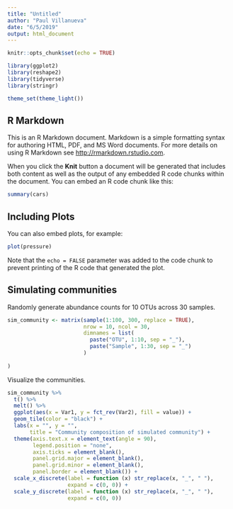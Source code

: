 ```yaml
---
title: "Untitled"
author: "Paul Villanueva"
date: "6/5/2019"
output: html_document
---
```


```r
knitr::opts_chunk$set(echo = TRUE)

library(ggplot2)
library(reshape2)
library(tidyverse)
library(stringr)

theme_set(theme_light())
```

## R Markdown

This is an R Markdown document. Markdown is a simple formatting syntax for authoring HTML, PDF, and MS Word documents. For more details on using R Markdown see <http://rmarkdown.rstudio.com>.

When you click the **Knit** button a document will be generated that includes both content as well as the output of any embedded R code chunks within the document. You can embed an R code chunk like this:

```r
summary(cars)
```

## Including Plots

You can also embed plots, for example:

```r
plot(pressure)
```

Note that the `echo = FALSE` parameter was added to the code chunk to prevent printing of the R code that generated the plot.

## Simulating communities

Randomly generate abundance counts for 10 OTUs across 30 samples.

```r
sim_community <- matrix(sample(1:100, 300, replace = TRUE),
                        nrow = 10, ncol = 30,
                        dimnames = list(
                          paste("OTU", 1:10, sep = "_"),
                          paste("Sample", 1:30, sep = "_")
                        )
  
)
```

Visualize the communities.

```r
sim_community %>% 
  t() %>% 
  melt() %>%
  ggplot(aes(x = Var1, y = fct_rev(Var2), fill = value)) + 
  geom_tile(color = "black") +
  labs(x = "", y = "", 
       title = "Community composition of simulated community") + 
  theme(axis.text.x = element_text(angle = 90),
        legend.position = "none",
        axis.ticks = element_blank(),
        panel.grid.major = element_blank(),
        panel.grid.minor = element_blank(),
        panel.border = element_blank()) +
  scale_x_discrete(label = function (x) str_replace(x, "_", " "),
                   expand = c(0, 0)) +
  scale_y_discrete(label = function (x) str_replace(x, "_", " "),
                   expand = c(0, 0))
  
```

